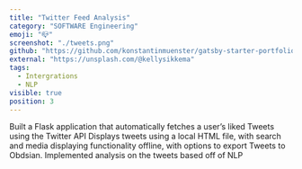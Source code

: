 ```yaml
---
title: "Twitter Feed Analysis"
category: "SOFTWARE Engineering"
emoji: "📪"
screenshot: "./tweets.png"
github: "https://github.com/konstantinmuenster/gatsby-starter-portfolio-minimal"
external: "https://unsplash.com/@kellysikkema"
tags:
  - Intergrations
  - NLP
visible: true
position: 3
---
```


Built a Flask application that automatically fetches a user’s liked Tweets using the Twitter API
Displays tweets using a local HTML file, with search and media displaying functionality offline, with options to export Tweets to Obdsian.
Implemented analysis on the tweets based off of NLP
